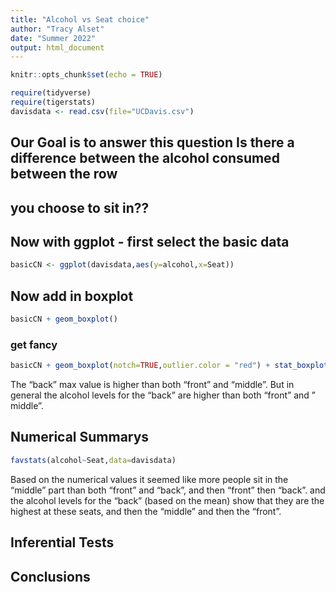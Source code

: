 ```yaml
---
title: "Alcohol vs Seat choice"
author: "Tracy Alset"
date: "Summer 2022"
output: html_document
---
```


```r
knitr::opts_chunk$set(echo = TRUE)
```

```r
require(tidyverse)
require(tigerstats)
davisdata <- read.csv(file="UCDavis.csv")
```
## Our Goal is to answer this question Is there a difference between the alcohol consumed between the row
## you choose to sit in??

## Now with ggplot - first select the basic data

```r
basicCN <- ggplot(davisdata,aes(y=alcohol,x=Seat))
```
## Now add in boxplot



```r
basicCN + geom_boxplot()
```
  
  
### get fancy  

```r
basicCN + geom_boxplot(notch=TRUE,outlier.color = "red") + stat_boxplot(geom ='errorbar') + labs(title="Fancy notch boxplot \n with 2 lines")
```

The "back" max value is higher than both "front" and "middle". But in general the alcohol levels for the "back" are higher than both "front" and " middle".

## Numerical Summarys 

```r
favstats(alcohol~Seat,data=davisdata)
```

Based on the numerical values it seemed like more people sit in the "middle" part than both "front" and "back", and then "front" then "back". and the alcohol levels for the "back" (based on the mean) show that they are the highest at these seats, and then the "middle" and then the "front".

## Inferential Tests

## Conclusions


